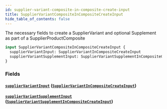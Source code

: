 ```yaml
---
id: supplier-variant-composite-in-composite-create-input
title: SupplierVariantCompositeInCompositeCreateInput
hide_table_of_contents: false
---
```



The necessary fields to create a SupplierVariant and optional Supplement as part of a SupplierProductComposite

```graphql
input SupplierVariantCompositeInCompositeCreateInput {
  supplierVariantInput: SupplierVariantInCompositeCreateInput
  supplierVariantSupplementInput: SupplierVariantSupplementInCompositeCreateInput
}
```


### Fields

#### [`supplierVariantInput`](#) ([`SupplierVariantInCompositeCreateInput`](/supply/api/graphql-admin/reference/inputs/supplier-variant-in-composite-create-input))




#### [`supplierVariantSupplementInput`](#) ([`SupplierVariantSupplementInCompositeCreateInput`](/supply/api/graphql-admin/reference/inputs/supplier-variant-supplement-in-composite-create-input))






